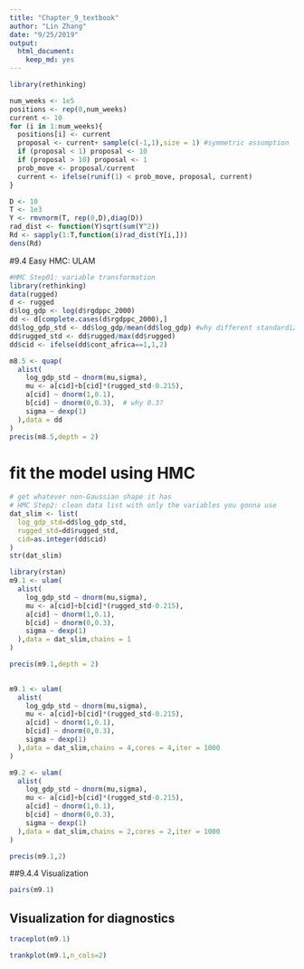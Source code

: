 ```yaml
---
title: "Chapter_9_textbook"
author: "Lin Zhang"
date: "9/25/2019"
output: 
  html_document: 
    keep_md: yes
---
```


```r
library(rethinking)
```


```r
num_weeks <- 1e5
positions <- rep(0,num_weeks)
current <- 10
for (i in 1:num_weeks){
  positions[i] <- current  
  proposal <- current+ sample(c(-1,1),size = 1) #symmetric assumption
  if (proposal < 1) proposal <- 10
  if (proposal > 10) proposal <- 1
  prob_move <- proposal/current
  current <- ifelse(runif(1) < prob_move, proposal, current)
}
```

```r
D <- 10
T <- 1e3
Y <- rmvnorm(T, rep(0,D),diag(D))
rad_dist <- function(Y)sqrt(sum(Y^2))
Rd <- sapply(1:T,function(i)rad_dist(Y[i,]))
dens(Rd)
```

#9.4 Easy HMC: ULAM
```r
#HMC Step01: variable transformation
library(rethinking)
data(rugged)
d <- rugged
d$log_gdp <- log(d$rgdppc_2000)
dd <- d[complete.cases(d$rgdppc_2000),]
dd$log_gdp_std <- dd$log_gdp/mean(dd$log_gdp) #why different standardization procedure
dd$rugged_std <- dd$rugged/max(dd$rugged)
dd$cid <- ifelse(dd$cont_africa==1,1,2)
```

```r
m8.5 <- quap(
  alist(
    log_gdp_std ~ dnorm(mu,sigma),
    mu <- a[cid]+b[cid]*(rugged_std-0.215),
    a[cid] ~ dnorm(1,0.1),
    b[cid] ~ dnorm(0,0.3),  # why 0.3?
    sigma ~ dexp(1)
  ),data = dd
)
precis(m8.5,depth = 2)
```
# fit the model using HMC
```r
# get whatever non-Gaussian shape it has
# HMC Step2: clean data list with only the variables you gonna use
dat_slim <- list(
  log_gdp_std=dd$log_gdp_std,
  rugged_std=dd$rugged_std,
  cid=as.integer(dd$cid)
)
str(dat_slim)
```

```r
library(rstan)
m9.1 <- ulam(
  alist(
    log_gdp_std ~ dnorm(mu,sigma),
    mu <- a[cid]+b[cid]*(rugged_std-0.215),
    a[cid] ~ dnorm(1,0.1),
    b[cid] ~ dnorm(0,0.3),
    sigma ~ dexp(1)
  ),data = dat_slim,chains = 1
)
```

```r
precis(m9.1,depth = 2)
       
```

```r
m9.1 <- ulam(
  alist(
    log_gdp_std ~ dnorm(mu,sigma),
    mu <- a[cid]+b[cid]*(rugged_std-0.215),
    a[cid] ~ dnorm(1,0.1),
    b[cid] ~ dnorm(0,0.3),
    sigma ~ dexp(1)
  ),data = dat_slim,chains = 4,cores = 4,iter = 1000
)
```

```r
m9.2 <- ulam(
  alist(
    log_gdp_std ~ dnorm(mu,sigma),
    mu <- a[cid]+b[cid]*(rugged_std-0.215),
    a[cid] ~ dnorm(1,0.1),
    b[cid] ~ dnorm(0,0.3),
    sigma ~ dexp(1)
  ),data = dat_slim,chains = 2,cores = 2,iter = 1000
)
```

```r
precis(m9.1,2)
```

##9.4.4 Visualization
```r
pairs(m9.1)
```
## Visualization for diagnostics
```r
traceplot(m9.1)
```

```r
trankplot(m9.1,n_cols=2)
```

